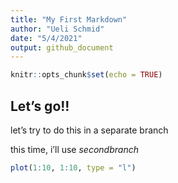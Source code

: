```yaml
---
title: "My First Markdown"
author: "Ueli Schmid"
date: "5/4/2021"
output: github_document
---
```


```r
knitr::opts_chunk$set(echo = TRUE)
```

## Let's go!!
let's try to do this in a separate branch

this time, i'll use *secondbranch*

```r
plot(1:10, 1:10, type = "l")
```

